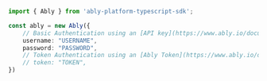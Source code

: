 ```typescript index.ts
import { Ably } from 'ably-platform-typescript-sdk';

const ably = new Ably({
    // Basic Authentication using an [API key](https://www.ably.io/documentation/core-features/authentication#basic-authentication).
    username: "USERNAME",
    password: "PASSWORD",
    // Token Authentication using an [Ably Token](https://www.ably.io/documentation/core-features/authentication#basic-authentication), or optionally an [Ably JWT](https://www.ably.io/documentation/core-features/authentication#ably-jwt-process).
    // token: "TOKEN",
})